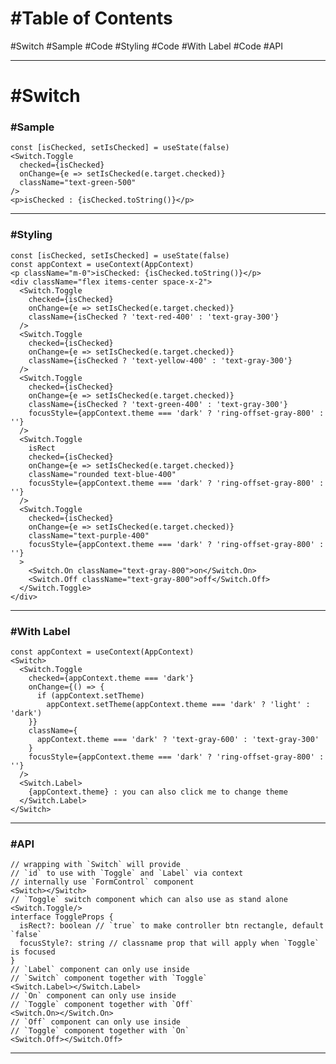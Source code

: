# #Table of Contents


<ToC>
  <a data-toc-to="scroll-to-switch">#Switch</a>
  <ToC>
    <a data-toc-to="scroll-to-switch--sample">#Sample</a>
    <ToC>
      <a data-toc-to="scroll-to-switch--sample-code">#Code</a>
    </ToC>
    <a data-toc-to="scroll-to-switch--styling">#Styling</a>
    <ToC>
      <a data-toc-to="scroll-to-switch--styling-code">#Code</a>
    </ToC>
    <a data-toc-to="scroll-to-switch--with-label">#With Label</a>
    <ToC>
      <a data-toc-to="scroll-to-switch--with-label-code">#Code</a>
    </ToC>
    <a data-toc-to="scroll-to-switch--api">#API</a>
  </ToC>
</ToC>

---

# #Switch

<a id="scroll-to-switch" />


### #Sample

<a id="scroll-to-switch--sample" />
<SwitchSample />
<a id="scroll-to-switch--sample-code" />

```tsx
const [isChecked, setIsChecked] = useState(false)
<Switch.Toggle
  checked={isChecked}
  onChange={e => setIsChecked(e.target.checked)}
  className="text-green-500"
/>
<p>isChecked : {isChecked.toString()}</p>
```

---

### #Styling

<a id="scroll-to-switch--styling" />


<SwitchStyling />
<a id="scroll-to-switch--styling-code" />

```tsx
const [isChecked, setIsChecked] = useState(false)
const appContext = useContext(AppContext)
<p className="m-0">isChecked: {isChecked.toString()}</p>
<div className="flex items-center space-x-2">
  <Switch.Toggle
    checked={isChecked}
    onChange={e => setIsChecked(e.target.checked)}
    className={isChecked ? 'text-red-400' : 'text-gray-300'}
  />
  <Switch.Toggle
    checked={isChecked}
    onChange={e => setIsChecked(e.target.checked)}
    className={isChecked ? 'text-yellow-400' : 'text-gray-300'}
  />
  <Switch.Toggle
    checked={isChecked}
    onChange={e => setIsChecked(e.target.checked)}
    className={isChecked ? 'text-green-400' : 'text-gray-300'}
    focusStyle={appContext.theme === 'dark' ? 'ring-offset-gray-800' : ''}
  />
  <Switch.Toggle
    isRect
    checked={isChecked}
    onChange={e => setIsChecked(e.target.checked)}
    className="rounded text-blue-400"
    focusStyle={appContext.theme === 'dark' ? 'ring-offset-gray-800' : ''}
  />
  <Switch.Toggle
    checked={isChecked}
    onChange={e => setIsChecked(e.target.checked)}
    className="text-purple-400"
    focusStyle={appContext.theme === 'dark' ? 'ring-offset-gray-800' : ''}
  >
    <Switch.On className="text-gray-800">on</Switch.On>
    <Switch.Off className="text-gray-800">off</Switch.Off>
  </Switch.Toggle>
</div>
```

---

### #With Label

<a id="scroll-to-switch--with-label" />


<SwitchWithLabel />
<a id="scroll-to-switch--with-label-code" />

```tsx
const appContext = useContext(AppContext)
<Switch>
  <Switch.Toggle
    checked={appContext.theme === 'dark'}
    onChange={() => {
      if (appContext.setTheme)
        appContext.setTheme(appContext.theme === 'dark' ? 'light' : 'dark')
    }}
    className={
      appContext.theme === 'dark' ? 'text-gray-600' : 'text-gray-300'
    }
    focusStyle={appContext.theme === 'dark' ? 'ring-offset-gray-800' : ''}
  />
  <Switch.Label>
    {appContext.theme} : you can also click me to change theme
  </Switch.Label>
</Switch>
```

---

### #API

<a id="scroll-to-switch--api" />

```tsx
// wrapping with `Switch` will provide
// `id` to use with `Toggle` and `Label` via context
// internally use `FormControl` component
<Switch></Switch>
// `Toggle` switch component which can also use as stand alone
<Switch.Toggle/>
interface ToggleProps {
  isRect?: boolean // `true` to make controller btn rectangle, default `false`
  focusStyle?: string // classname prop that will apply when `Toggle` is focused
}
// `Label` component can only use inside
// `Switch` component together with `Toggle`
<Switch.Label></Switch.Label>
// `On` component can only use inside
// `Toggle` component together with `Off`
<Switch.On></Switch.On>
// `Off` component can only use inside
// `Toggle` component together with `On`
<Switch.Off></Switch.Off>
```

---
